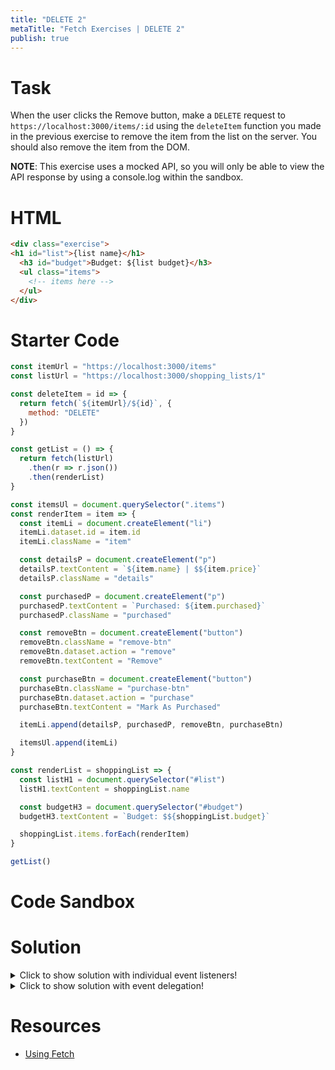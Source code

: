 ```yaml
---
title: "DELETE 2"
metaTitle: "Fetch Exercises | DELETE 2"
publish: true
---
```


# Task

When the user clicks the Remove button, make a `DELETE` request to `https://localhost:3000/items/:id` using the `deleteItem` function you made in the previous exercise to remove the item from the list on the server. You should also remove the item from the DOM.

**NOTE**: This exercise uses a mocked API, so you will only be able to view the API response by using a console.log within the sandbox.

# HTML

```html
<div class="exercise">
<h1 id="list">{list name}</h1>
  <h3 id="budget">Budget: ${list budget}</h3>
  <ul class="items">
    <!-- items here -->
  </ul>
</div>
```

# Starter Code

```javascript
const itemUrl = "https://localhost:3000/items"
const listUrl = "https://localhost:3000/shopping_lists/1"

const deleteItem = id => {
  return fetch(`${itemUrl}/${id}`, {
    method: "DELETE"
  })
}

const getList = () => {
  return fetch(listUrl)
    .then(r => r.json())
    .then(renderList)
}

const itemsUl = document.querySelector(".items")
const renderItem = item => {
  const itemLi = document.createElement("li")
  itemLi.dataset.id = item.id
  itemLi.className = "item"

  const detailsP = document.createElement("p")
  detailsP.textContent = `${item.name} | $${item.price}`
  detailsP.className = "details"

  const purchasedP = document.createElement("p")
  purchasedP.textContent = `Purchased: ${item.purchased}`
  purchasedP.className = "purchased"

  const removeBtn = document.createElement("button")
  removeBtn.className = "remove-btn"
  removeBtn.dataset.action = "remove"
  removeBtn.textContent = "Remove"

  const purchaseBtn = document.createElement("button")
  purchaseBtn.className = "purchase-btn"
  purchaseBtn.dataset.action = "purchase"
  purchaseBtn.textContent = "Mark As Purchased"

  itemLi.append(detailsP, purchasedP, removeBtn, purchaseBtn)

  itemsUl.append(itemLi)
}

const renderList = shoppingList => {
  const listH1 = document.querySelector("#list")
  listH1.textContent = shoppingList.name

  const budgetH3 = document.querySelector("#budget")
  budgetH3.textContent = `Budget: $${shoppingList.budget}`

  shoppingList.items.forEach(renderItem)
}

getList()
```

# Code Sandbox
<Sandbox src="/fetch-09" />

# Solution

<details>
  <summary>Click to show solution with individual event listeners!</summary>

```javascript
const itemUrl = "https://localhost:3000/items"
const listUrl = "https://localhost:3000/shopping_lists/1"

const deleteItem = id => {
  return fetch(`${itemUrl}/${id}`, {
    method: "DELETE"
  })
}

const getList = () => {
  return fetch(listUrl)
    .then(r => r.json())
    .then(renderList)
}

const itemsUl = document.querySelector(".items")
const renderItem = item => {
  const itemLi = document.createElement("li")
  itemLi.dataset.id = item.id
  itemLi.className = "item"

  const detailsP = document.createElement("p")
  detailsP.textContent = `${item.name} | $${item.price}`
  detailsP.className = "details"

  const purchasedP = document.createElement("p")
  purchasedP.textContent = `Purchased: ${item.purchased}`
  purchasedP.className = "purchased"

  const removeBtn = document.createElement("button")
  removeBtn.className = "remove-btn"
  removeBtn.dataset.action = "remove"
  removeBtn.textContent = "Remove"

  const purchaseBtn = document.createElement("button")
  purchaseBtn.className = "purchase-btn"
  purchaseBtn.dataset.action = "purchase"
  purchaseBtn.textContent = "Mark As Purchased"

  /**** Event Listener Code ****/
  removeBtn.addEventListener("click", () => {
    // optimistic rendering
    itemLi.remove()

    deleteItem(item.id)
  })

  itemLi.append(detailsP, purchasedP, removeBtn, purchaseBtn)

  itemsUl.append(itemLi)
}

const renderList = shoppingList => {
  const listH1 = document.querySelector("#list")
  listH1.textContent = shoppingList.name

  const budgetH3 = document.querySelector("#budget")
  budgetH3.textContent = `Budget: $${shoppingList.budget}`

  shoppingList.items.forEach(renderItem)
}

getList()
```

</details>

<details>
  <summary>Click to show solution with event delegation!</summary>

```javascript
const itemUrl = "https://localhost:3000/items"
const listUrl = "https://localhost:3000/shopping_lists/1"

const deleteItem = id => {
  return fetch(`${itemUrl}/${id}`, {
    method: "DELETE"
  })
}

const getList = () => {
  return fetch(listUrl)
    .then(r => r.json())
    .then(renderList)
}

/**** Event Delegation Code ****/
const itemsUl = document.querySelector(".items")

itemsUl.addEventListener("click", event => {
  if (event.target.dataset.action === "remove") {
    const itemLi = event.target.closest(".item")
    const id = itemLi.dataset.id

    // optimistic rendering
    itemLi.remove()

    deleteItem(id)
  }
})

const renderItem = item => {
  const itemLi = document.createElement("li")
  itemLi.dataset.id = item.id
  itemLi.className = "item"

  const detailsP = document.createElement("p")
  detailsP.textContent = `${item.name} | $${item.price}`
  detailsP.className = "details"

  const purchasedP = document.createElement("p")
  purchasedP.textContent = `Purchased: ${item.purchased}`
  purchasedP.className = "purchased"

  const removeBtn = document.createElement("button")
  removeBtn.className = "remove-btn"
  removeBtn.dataset.action = "remove"
  removeBtn.textContent = "Remove"

  const purchaseBtn = document.createElement("button")
  purchaseBtn.className = "purchase-btn"
  purchaseBtn.dataset.action = "purchase"
  purchaseBtn.textContent = "Mark As Purchased"

  itemLi.append(detailsP, purchasedP, removeBtn, purchaseBtn)

  itemsUl.append(itemLi)
}

const renderList = shoppingList => {
  const listH1 = document.querySelector("#list")
  listH1.textContent = shoppingList.name

  const budgetH3 = document.querySelector("#budget")
  budgetH3.textContent = `Budget: $${shoppingList.budget}`

  shoppingList.items.forEach(renderItem)
}

getList()
```

</details>


# Resources

- [Using Fetch](https://developer.mozilla.org/en-US/docs/Web/API/Fetch_API/Using_Fetch)
